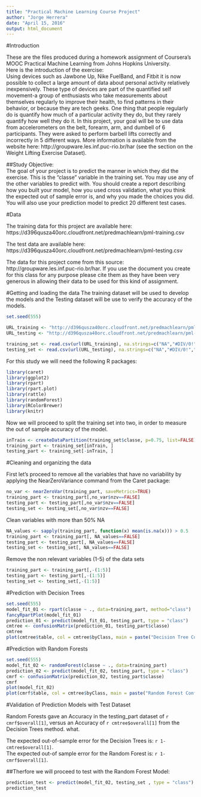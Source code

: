 ---
title: "Practical Machine Learning Course Project"
author: "Jorge Herrera"
date: "April 15, 2016"
output: html_document
---


#Introduction

These are the files produced during a homework assignment of Coursera's MOOC Practical Machine Learning from Johns Hopkins University.  
Here is the introduction of the exercise:  
Using devices such as Jawbone Up, Nike FuelBand, and Fitbit it is now possible to collect a large amount of data about personal activity relatively inexpensively. These type of devices are part of the quantified self movement-a group of enthusiasts who take measurements about themselves regularly to improve their health, to find patterns in their behavior, or because they are tech geeks. One thing that people regularly do is quantify how much of a particular activity they do, but they rarely quantify how well they do it. In this project, your goal will be to use data from accelerometers on the belt, forearm, arm, and dumbell of 6 participants. They were asked to perform barbell lifts correctly and incorrectly in 5 different ways. More information is available from the website here: http://groupware.les.inf.puc-rio.br/har (see the section on the Weight Lifting Exercise Dataset).  

##Study Objective:  
The goal of your project is to predict the manner in which they did the exercise. This is the "classe" variable in the training set. You may use any of the other variables to predict with. You should create a report describing how you built your model, how you used cross validation, what you think the expected out of sample error is, and why you made the choices you did. You will also use your prediction model to predict 20 different test cases.  

#Data

The training data for this project are available here: https://d396qusza40orc.cloudfront.net/predmachlearn/pml-training.csv

The test data are available here: https://d396qusza40orc.cloudfront.net/predmachlearn/pml-testing.csv

The data for this project come from this source: http://groupware.les.inf.puc-rio.br/har. If you use the document you create for this class for any purpose please cite them as they have been very generous in allowing their data to be used for this kind of assignment.  

#Getting and loading the data
The training dataset will be used to develop the models and the Testing dataset will be use to verify the accuracy of the models.  
```{r}
set.seed(555)

URL_training <- "http://d396qusza40orc.cloudfront.net/predmachlearn/pml-training.csv"
URL_testing <- "http://d396qusza40orc.cloudfront.net/predmachlearn/pml-testing.csv"

training_set <- read.csv(url(URL_training), na.strings=c("NA","#DIV/0!",""))
testing_set <- read.csv(url(URL_testing), na.strings=c("NA","#DIV/0!",""))
```

For this study we will need the following R packages:  
```{r}
library(caret)
library(ggplot2)
library(rpart)
library(rpart.plot)
library(rattle)
library(randomForest)
library(RColorBrewer)
library(knitr)
```

Now we will proceed to split the training set into two, in order to measure the out of sample accuracy of the model.  

```{r}
inTrain <- createDataPartition(training_set$classe, p=0.75, list=FALSE)
training_part <- training_set[inTrain, ]
testing_part <- training_set[-inTrain, ]
```

#Cleaning and organizing the data

First let's proceed to remove all the variables that have no variability by applying the NearZeroVariance command from the Caret package:  

```{r}
no_var <- nearZeroVar(training_part, saveMetrics=TRUE)
training_part <- training_part[,no_var$nzv==FALSE]
testing_part <- testing_part[,no_var$nzv==FALSE]
testing_set <- testing_set[,no_var$nzv==FALSE]
```

Clean variables with more than 50% NA

```{r}
NA_values <- sapply(training_part, function(x) mean(is.na(x))) > 0.5
training_part <- training_part[, NA_values==FALSE]
testing_part <- testing_part[, NA_values==FALSE]
testing_set <- testing_set[, NA_values==FALSE]
```

Remove the non relevant variables (1-5) of the data sets

```{r}

training_part <- training_part[,-(1:5)]
testing_part <- testing_part[,-(1:5)]
testing_set <- testing_set[,-(1:5)]
```

#Prediction with Decision Trees
```{r}
set.seed(555)
model_fit_01 <- rpart(classe ~ ., data=training_part, method="class")
fancyRpartPlot(model_fit_01)
prediction_01 <- predict(model_fit_01, testing_part, type = "class")
cmtree <- confusionMatrix(prediction_01, testing_part$classe)
cmtree
plot(cmtree$table, col = cmtree$byClass, main = paste("Decision Tree Confusion Matrix: Accuracy =", round(cmtree$overall['Accuracy'], 4)))
```

#Prediction with Random Forests

```{r}
set.seed(555)
model_fit_02 <- randomForest(classe ~ ., data=training_part)
prediction_02 <- predict(model_fit_02, testing_part, type = "class")
cmrf <- confusionMatrix(prediction_02, testing_part$classe)
cmrf
plot(model_fit_02)
plot(cmrf$table, col = cmtree$byClass, main = paste("Random Forest Confusion Matrix: Accuracy =", round(cmrf$overall['Accuracy'], 4)))
```


#Validation of Prediction Models with Test Dataset

Random Forests gave an Accuracy in the testing_part dataset of `r cmrf$overall[1]`, versus an Accuracy of `r cmtree$overall[1]` from the Decision Trees method. what.

The expected out-of-sample error for the Decision Trees is: `r 1-cmtree$overall[1]`.  
The expected out-of sample error for the Random Forest is: `r 1-cmrf$overall[1]`.  

##Therfore we will proceed to test with the Random Forest Model:  

```{r}
prediction_test <- predict(model_fit_02, testing_set , type = "class")
prediction_test
```
